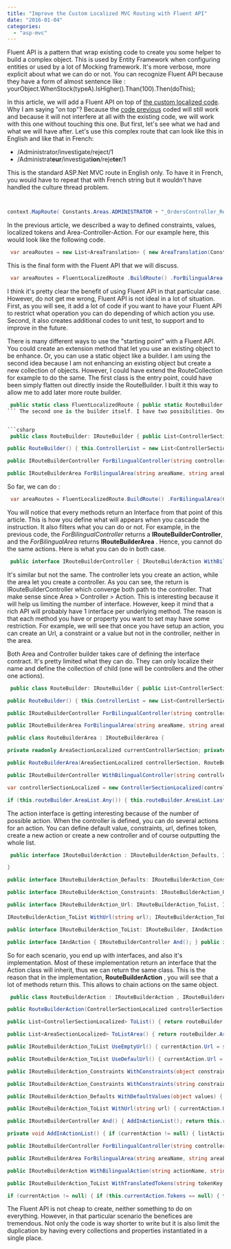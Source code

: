 ```yaml
---
title: "Improve the Custom Localized MVC Routing with Fluent API"
date: "2016-01-04"
categories: 
  - "asp-mvc"
---
```


Fluent API is a pattern that wrap existing code to create you some helper to build a complex object. This is used by Entity Framework when configuring entities or used by a lot of Mocking framework. It's more verbose, more explicit about what we can do or not. You can recognize Fluent API because they have a form of almost sentence like : yourObject.WhenStock(typeA).IsHigher().Than(100).Then(doThis);

In this article, we will add a Fluent API on top of [the custom localized code](http://patrickdesjardins.com/blog/improve-the-custom-localized-mvc-routing-with-fluent-api). Why I am saying "on top"? Because the [code previous](http://patrickdesjardins.com/blog/improve-the-custom-localized-mvc-routing-with-fluent-api) coded will still work and because it will not interfere at all with the existing code, we will work with this one without touching this one. But first, let's see what we had and what we will have after. Let's use this complex route that can look like this in English and like that in French:

- /Administrator/investigate/reject/1
- /Administrat**eur**/investigat**ion**/reje**ter**/1

This is the standard ASP.Net MVC route in English only. To have it in French, you would have to repeat that with French string but it wouldn't have handled the culture thread problem. 
```csharp


context.MapRoute( Constants.Areas.ADMINISTRATOR + "_OrdersController_Reject" , "Administrator/Investigate/Reject/{" + Constants.RoutePortionName.ID + "}" , new RouteValueDictionary {{ Constants.RoutePortionName.ACTION, "Reject" }, { Constants.RoutePortionName.CONTROLLER, "Orders" }} , new RouteValueDictionary {{ Constants.RoutePortionName.ID,@"\\d+"}, }); 
```

In the previous article, we described a way to defined constraints, values, localized tokens and Area-Controller-Action. For our example here, this would look like the following code. 
```csharp
 var areaRoutes = new List<AreaTranslation> { new AreaTranslation(Constants.Areas.ADMINISTRATION ,new List<LocalizedSection>{ new LocalizedSection(LocalizedSection.EN, "administrator") ,new LocalizedSection(LocalizedSection.FR, "administrateur") } , new List<ControllerSectionLocalized> { new ControllerSectionLocalized("Orders" ,new List<LocalizedSection>{ new LocalizedSection(LocalizedSection.EN, "Orders") ,new LocalizedSection(LocalizedSection.FR, "Ordres") } ,new List<ActionSectionLocalized> { new ActionSectionLocalized("Reject" ,new List<LocalizedSection>{ new LocalizedSection(LocalizedSection.EN, "Reject") ,new LocalizedSection(LocalizedSection.FR, "rejeter") } , null , new RouteValueDictionary { { Constants.RoutePortionName.ID, @"\\d+" } } , Constants.Areas.ADMINISTRATION + "/{investi}/{action}/{" + Constants.RoutePortionName.ID + "}" , new Dictionary<string, List<LocalizedSection>> {{"investi" , new List<LocalizedSection>{ new LocalizedSection(LocalizedSection.EN, "investigate") , new LocalizedSection(LocalizedSection.EN, "investigation")} } }; ) } ) }) }; 
```

This is the final form with the Fluent API that we will discuss. 
```csharp
 var areaRoutes = FluentLocalizedRoute .BuildRoute() .ForBilingualArea(Constants.Areas.ADMINISTRATION, "administrator", "administrateur") .WithBilingualController("Orders", "Orders", "Ordres") .WithBilingualAction("Reject", "Reject", "rejeter") .WithConstraints(Constants.RoutePortionName.ID, @"\\d+") .WithUrl(Constants.Areas.ADMINISTRATION + "/{investi}/{action}/{" + Constants.RoutePortionName.ID + "}") .WithTranslatedTokens("investi", "investigate", "investigation") .ToAreaList(); 
```

I think it's pretty clear the benefit of using Fluent API in that particular case. However, do not get me wrong, Fluent API is not ideal in a lot of situation. First, as you will see, it add a lot of code if you want to have your Fluent API to restrict what operation you can do depending of which action you use. Second, it also creates additional codes to unit test, to support and to improve in the future.

There is many different ways to use the "starting point" with a Fluent API. You could create an extension method that let you use an existing object to be enhance. Or, you can use a static object like a builder. I am using the second idea because I am not enhancing an existing object but create a new collection of objects. However, I could have extend the RouteCollection for example to do the same. The first class is the entry point, could have been simply flatten out directly inside the RouteBuilder. I built it this way to allow me to add later more route builder.


```csharp
 public static class FluentLocalizedRoute { public static RouteBuilder BuildRoute() { return new RouteBuilder(); } } 
``` The second one is the builder itself. I have two possibilities. One to create a list of route that doesn't have areas and one that has area support.


```csharp
 public class RouteBuilder: IRouteBuilder { public List<ControllerSectionLocalized> ControllerList { get; } public List<AreaSectionLocalized> AreaList { get; }

public RouteBuilder() { this.ControllerList = new List<ControllerSectionLocalized>(); this.AreaList = new List<AreaSectionLocalized>(); }

public IRouteBuilderController ForBilingualController(string controllerName, string controllerEnglishLocalizedString, string controllerFrenchLocalizedString) { var controllerSectionLocalized = new ControllerSectionLocalized(controllerName, new List<LocalizedSection>{ new LocalizedSection(LocalizedSection.EN,controllerEnglishLocalizedString) ,new LocalizedSection(LocalizedSection.FR, controllerFrenchLocalizedString) } ,null); this.ControllerList.Add(controllerSectionLocalized); if (this.AreaList.Any()) { this.AreaList.Last().ControllerTranslations.Add(controllerSectionLocalized); } var rbc = new RouteBuilderController(controllerSectionLocalized, this); return rbc; }

public IRouteBuilderArea ForBilingualArea(string areaName, string areaEnglishLocalizedString, string areaFrenchLocalizedString) { var areaLocalized = new AreaSectionLocalized(areaName, new List<LocalizedSection>{ new LocalizedSection(LocalizedSection.EN,areaEnglishLocalizedString) ,new LocalizedSection(LocalizedSection.FR, areaFrenchLocalizedString) } , null); this.AreaList.Add(areaLocalized); var rbc = new RouteBuilderArea(areaLocalized, this); return rbc; } } 
```

So far, we can do : 
```csharp
 var areaRoutes = FluentLocalizedRoute.BuildRoute() .ForBilingualArea(Constants.Areas.CONTEST, Constants.Areas.CONTEST, Constants.Areas.CONTEST)... 
```

You will notice that every methods return an Interface from that point of this article. This is how you define what will appears when you cascade the instruction. It also filters what you can do or not. For example, in the previous code, the _ForBilingualController_ returns a **IRouteBuilderController**, and the _ForBilingualArea_ returns **IRouteBuilderArea** . Hence, you cannot do the same actions. Here is what you can do in both case.


```csharp
 public interface IRouteBuilderController { IRouteBuilderAction WithBilingualAction(string actionName, string actionEnglishLocalizedString, string actionFrenchLocalizedString); } public interface IRouteBuilderArea { IRouteBuilderController WithBilingualController(string controllerName, string controllerEnglishLocalizedString, string controllerFrenchLocalizedString); } 
```

It's similar but not the same. The controller lets you create an action, while the area let you create a controller. As you can see, the return is IRouteBuilderController which converge both path to the controller. That make sense since Area > Controller > Action. This is interesting because it will help us limiting the number of interface. However, keep it mind that a rich API will probably have 1 interface per underlying method. The reason is that each method you have or property you want to set may have some restriction. For example, we will see that once you have setup an action, you can create an Url, a constraint or a value but not in the controller, neither in the area.

Both Area and Controller builder takes care of defining the interface contract. It's pretty limited what they can do. They can only localize their name and define the collection of child (one will be controllers and the other one actions). 
```csharp
 public class RouteBuilder: IRouteBuilder { public List<ControllerSectionLocalized> ControllerList { get; } public List<AreaSectionLocalized> AreaList { get; }

public RouteBuilder() { this.ControllerList = new List<ControllerSectionLocalized>(); this.AreaList = new List<AreaSectionLocalized>(); }

public IRouteBuilderController ForBilingualController(string controllerName, string controllerEnglishLocalizedString, string controllerFrenchLocalizedString) { var controllerSectionLocalized = new ControllerSectionLocalized(controllerName, new List<LocalizedSection>{ new LocalizedSection(LocalizedSection.EN,controllerEnglishLocalizedString) ,new LocalizedSection(LocalizedSection.FR, controllerFrenchLocalizedString) } ,null); this.ControllerList.Add(controllerSectionLocalized); if (this.AreaList.Any()) { this.AreaList.Last().ControllerTranslations.Add(controllerSectionLocalized); } var rbc = new RouteBuilderController(controllerSectionLocalized, this); return rbc; }

public IRouteBuilderArea ForBilingualArea(string areaName, string areaEnglishLocalizedString, string areaFrenchLocalizedString) { var areaLocalized = new AreaSectionLocalized(areaName, new List<LocalizedSection>{ new LocalizedSection(LocalizedSection.EN,areaEnglishLocalizedString) ,new LocalizedSection(LocalizedSection.FR, areaFrenchLocalizedString) } , null); this.AreaList.Add(areaLocalized); var rbc = new RouteBuilderArea(areaLocalized, this); return rbc; } }

public class RouteBuilderArea : IRouteBuilderArea {

private readonly AreaSectionLocalized currentControllerSection; private readonly RouteBuilder routeBuilder;

public RouteBuilderArea(AreaSectionLocalized controllerSection, RouteBuilder routeBuilder) { this.currentControllerSection = controllerSection; this.routeBuilder = routeBuilder; }

public IRouteBuilderController WithBilingualController(string controllerName, string controllerEnglishLocalizedString, string controllerFrenchLocalizedString) { if (this.currentControllerSection.ControllerTranslations == null) { this.currentControllerSection.ControllerTranslations = new List<ControllerSectionLocalized>(); }

var controllerSectionLocalized = new ControllerSectionLocalized(controllerName, new List<LocalizedSection>{ new LocalizedSection(LocalizedSection.EN,controllerEnglishLocalizedString) ,new LocalizedSection(LocalizedSection.FR, controllerFrenchLocalizedString) }, null);

if (this.routeBuilder.AreaList.Any()) { this.routeBuilder.AreaList.Last().ControllerTranslations.Add(controllerSectionLocalized); } this.currentControllerSection.ControllerTranslations.Add(controllerSectionLocalized); return new RouteBuilderController(controllerSectionLocalized, routeBuilder); } } 
```

The action interface is getting interesting because of the number of possible action. When the controller is defined, you can do several actions for an action. You can define default value, constraints, url, defines token, create a new action or create a new controller and of course outputting the whole list.


```csharp
 public interface IRouteBuilderAction : IRouteBuilderAction_Defaults, IRouteBuilderAction_Constraints, IRouteBuilderAction_Url, ITranslatedTokens, IRouteBuilderAction_ToList {

}

public interface IRouteBuilderAction_Defaults: IRouteBuilderAction_Constraints, IRouteBuilderAction_Url, IRouteBuilderAction_ToList { IRouteBuilderAction_Defaults WithDefaultValues(object values); }

public interface IRouteBuilderAction_Constraints: IRouteBuilderAction_Url, IRouteBuilderAction_ToList { IRouteBuilderAction_Constraints WithConstraints(object constraints); IRouteBuilderAction_Constraints WithConstraints(string constraintName, object constraint); }

public interface IRouteBuilderAction_Url: IRouteBuilderAction_ToList, IRouteBuilder {

IRouteBuilderAction_ToList WithUrl(string url); IRouteBuilderAction_ToList UseEmptyUrl(); IRouteBuilderAction_ToList UseDefaulUrl(); }

public interface IRouteBuilderAction_ToList: IRouteBuilder, IAndAction, ITranslatedTokens { List<ControllerSectionLocalized> ToList(); List<AreaSectionLocalized> ToListArea(); }

public interface IAndAction { IRouteBuilderController And(); } public interface ITranslatedTokens { IRouteBuilderAction_ToList WithTranslatedTokens(string tokenKey, string english, string french); } 
```

So for each scenario, you end up with interfaces, and also it's implementation. Most of these implementation return an interface that the Action class will inherit, thus we can return the same class. This is the reason that in the implementation, **RouteBuilderAction** , you will see that a lot of methods return this. This allows to chain actions on the same object. 
```csharp
 public class RouteBuilderAction : IRouteBuilderAction , IRouteBuilderAction_Defaults , IRouteBuilderAction_Constraints , IRouteBuilderAction_Url , IRouteBuilderAction_ToList { private List<ActionSectionLocalized> listActions = new List<ActionSectionLocalized>(); private ControllerSectionLocalized currentControllerSection; private readonly ActionSectionLocalized currentAction; private RouteBuilderController routeBuilderController; private RouteBuilder routeBuilder;

public RouteBuilderAction(ControllerSectionLocalized controllerSection , ActionSectionLocalized currentAction , RouteBuilder routeBuilder , RouteBuilderController routeBuilderController) { currentControllerSection = controllerSection; this.currentAction = currentAction; this.routeBuilder = routeBuilder; this.routeBuilderController = routeBuilderController; }

public List<ControllerSectionLocalized> ToList() { return routeBuilder.ControllerList; }

public List<AreaSectionLocalized> ToListArea() { return routeBuilder.AreaList; }

public IRouteBuilderAction_ToList UseEmptyUrl() { currentAction.Url = string.Empty; return this; }

public IRouteBuilderAction_ToList UseDefaulUrl() { currentAction.Url = "{area}/{controller}/{action}"; return this; }

public IRouteBuilderAction_Constraints WithConstraints(object constraints) { if (currentAction.Constraints == null) { currentAction.Constraints = new RouteValueDictionary(); } var rvd = currentAction.Constraints as RouteValueDictionary; if (rvd != null) { var c = constraints as RouteValueDictionary; if (c == null) { c = new RouteValueDictionary(constraints); } c.ToList().ForEach(x => rvd.Add(x.Key, x.Value)); } this.currentAction.Constraints = rvd; return this; }

public IRouteBuilderAction_Constraints WithConstraints(string constraintName, object constraint) { if (currentAction.Constraints == null) { currentAction.Constraints = new RouteValueDictionary(); } var rvd = currentAction.Constraints as RouteValueDictionary; if (rvd != null) { rvd.Add(constraintName, constraint); } return this; }

public IRouteBuilderAction_Defaults WithDefaultValues(object values) { currentAction.Values = values; return this; }

public IRouteBuilderAction_ToList WithUrl(string url) { currentAction.Url = url; return this; }

public IRouteBuilderController And() { AddInActionList(); return this.routeBuilderController; }

private void AddInActionList() { if (currentAction != null) { listActions.Add(currentAction); } }

public IRouteBuilderController ForBilingualController(string controllerName, string controllerEnglishLocalizedString, string controllerFrenchLocalizedString) { AddInActionList(); return routeBuilder.ForBilingualController(controllerName, controllerEnglishLocalizedString, controllerFrenchLocalizedString); }

public IRouteBuilderArea ForBilingualArea(string areaName, string areaEnglishLocalizedString, string areaFrenchLocalizedString) { AddInActionList(); return routeBuilder.ForBilingualArea(areaName, areaEnglishLocalizedString, areaFrenchLocalizedString); }

public IRouteBuilderAction WithBilingualAction(string actionName, string actionEnglishLocalizedString, string actionFrenchLocalizedString) { AddInActionList(); return routeBuilderController.WithBilingualAction(actionName, actionEnglishLocalizedString, actionFrenchLocalizedString); }

public IRouteBuilderAction_ToList WithTranslatedTokens(string tokenKey, string english, string french) {

if (currentAction != null) { if (this.currentAction.Tokens == null) { this.currentAction.Tokens = new Dictionary<string, List<LocalizedSection>>(); } var tokenToAdd = new Dictionary<string, List<LocalizedSection>>(); if (this.currentAction.Tokens.Keys.Any(g => g == tokenKey)) { //Already exist, tbd what we do here, for now nothing } else { this.currentAction.Tokens.Add(tokenKey, new List<LocalizedSection>() { new LocalizedSection(LocalizedSection.EN,english) ,new LocalizedSection(LocalizedSection.FR, french) }); } } return this; } } 
```

The Fluent API is not cheap to create, neither something to do on everything. However, in that particular scenario the benefices are tremendous. Not only the code is way shorter to write but it is also limit the duplication by having every collections and properties instantiated in a single place.
